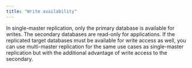 ```yaml
---
title: "Write availability"
---
```


<div id="write_availability" class="registered_link"></div>

In single-master replication, only the primary database is available for writes. The secondary databases are read-only for applications. If the replicated target databases must be available for write access as well, you can use multi-master replication for the same use cases as single-master replication but with the additional advantage of write access to the secondary.
